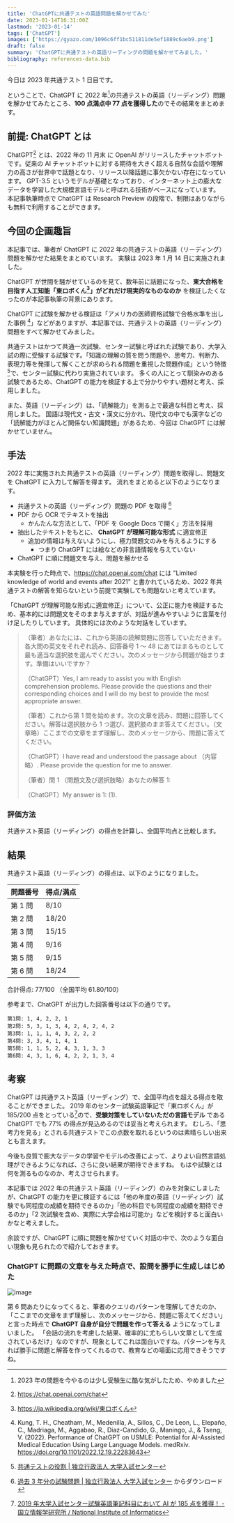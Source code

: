 ```yaml
---
title: 'ChatGPTに共通テストの英語問題を解かせてみた'
date: 2023-01-14T16:31:00Z
lastmod: '2023-01-14'
tags: ['ChatGPT']
images: ['https://gyazo.com/1096c6ff1bc511811de5ef1889c6aeb9.png']
draft: false
summary: 'ChatGPTに共通テストの英語リーディングの問題を解かせてみました。'
bibliography: references-data.bib
---
```


今日は 2023 年共通テスト 1 日目です。

ということで、ChatGPT に 2022 年[^why2022]の共通テストの英語（リーディング）問題を解かせてみたところ、**100 点満点中 77 点を獲得した**のでその結果をまとめます。

## 前提: ChatGPT とは

ChatGPT[^chatGPT] とは、2022 年の 11 月末 に OpenAI がリリースしたチャットボットです。従来の AI チャットボットに対する期待を大きく超える自然な会話や理解力の高さが世界中で話題となり、リリース以降話題に事欠かない存在になっています。
GPT-3.5 というモデルが基礎となっており、インターネット上の膨大なデータを学習した大規模言語モデルと呼ばれる技術がベースになっています。
本記事執筆時点で ChatGPT は Research Preview の段階で、制限はありながらも無料で利用することができます。

## 今回の企画趣旨

本記事では、筆者が ChatGPT に 2022 年の共通テストの英語（リーディング）問題を解かせた結果をまとめています。
実験は 2023 年 1 月 14 日に実施されました。

ChatGPT が世間を騒がせているのを見て、数年前に話題になった、**東大合格を目指す人工知能「東ロボくん[^東ロボくん]」がどれだけ現実的なものなのか** を検証したくなったのが本記事執筆の背景にあります。

ChatGPT に試験を解かせる検証は「アメリカの医師資格試験で合格水準を出した事例 [^@Kung2022]」などがありますが、本記事では、共通テストの英語（リーディング）問題をすべて解かせてみました。

共通テストはかつて共通一次試験、センター試験と呼ばれた試験であり、大学入試の際に受験する試験です。「知識の理解の質を問う問題や、思考力、判断力、表現力等を発揮して解くことが求められる問題を重視した問題作成」という特徴[^共通テストの役割]で、センター試験に代わり実施されています。
多くの人にとって馴染みのある試験であるため、ChatGPT の能力を検証する上で分かりやすい題材と考え、採用しました。

また、英語（リーディング）は、「読解能力」を測る上で最適な科目と考え、採用しました。
国語は現代文・古文・漢文に分かれ、現代文の中でも漢字などの「読解能力がほとんど関係ない知識問題」があるため、今回は ChatGPT には解かせていません。

## 手法

2022 年に実施された共通テストの英語（リーディング）問題を取得し、問題文を ChatGPT に入力して解答を得ます。
流れをまとめると以下のようになります。

- 共通テストの英語（リーディング）問題の PDF を取得 [^pdf-link]
- PDF から OCR でテキストを抽出
  - かんたんな方法として、「PDF を Google Docs で開く」方法を採用
- 抽出したテキストをもとに、 **ChatGPT が理解可能な形式** に適宜修正
  - 追加の情報は与えないようにし、極力問題文のみを与えるようにする
    - つまり ChatGPT には絵などの非言語情報を与えていない
- ChatGPT に順に問題文を与え、問題を解かせる

本実験を行った時点で、https://chat.openai.com/chat には "Limited knowledge of world and events after 2021" と書かれているため、2022 年共通テストの解答を知らないという前提で実験しても問題ないと考えています。

「ChatGPT が理解可能な形式に適宜修正」について、公正に能力を検証するため、基本的には問題文をそのまま与えますが、対話が進みやすいように言葉を付け足したりしています。
具体的には次のような対話をしています。

> （筆者）あなたには、これから英語の読解問題に回答していただきます。各大問の英文をそれぞれ読み、回答番号 1 〜 48 にあてはまるものとして最も適当な選択肢を選んでください。次のメッセージから問題が始まります。準備はいいですか？
>
> （ChatGPT）Yes, I am ready to assist you with English comprehension problems. Please provide the questions and their corresponding choices and I will do my best to provide the most appropriate answer.
>
> （筆者）これから第 1 問を始めます。次の文章を読み、問題に回答してください。解答は選択肢から 1 つ選び、選択肢のまま答えてください。（文章略）ここまでの文章をまず理解し、次のメッセージから、問題に答えてください。
>
> （ChatGPT）I have read and understood the passage about （内容略）. Please provide the question for me to answer.
>
> （筆者）問 1 （問題文及び選択肢略）あなたの解答 1:
>
> （ChatGPT）My answer is 1: (1).

### 評価方法

共通テスト英語（リーディング）の得点を計算し、全国平均点と比較します。

## 結果

共通テスト英語（リーディング）の得点は、以下のようになりました。

| 問題番号 | 得点/満点 |
| -------- | --------- |
| 第 1 問  | 8/10      |
| 第 2 問  | 18/20     |
| 第 3 問  | 15/15     |
| 第 4 問  | 9/16      |
| 第 5 問  | 9/15      |
| 第 6 問  | 18/24     |

合計得点: 77/100 （全国平均 61.80/100）

参考まで、ChatGPT が出力した回答番号は以下の通りです。

```解答
第1問: 1, 4, 2, 2, 1
第2問: 5, 3, 1, 3, 4, 2, 4, 2, 4, 2
第3問: 1, 1, 1, 4, 3, 2, 2, 2
第4問: 3, 3, 4, 1, 4, 1
第5問: 1, 1, 5, 2, 4, 3, 1, 3, 3
第6問: 4, 3, 1, 6, 4, 2, 2, 1, 3, 4
```

## 考察

ChatGPT は共通テスト英語（リーディング）で、全国平均点を超える得点を取ることができました。
2019 年のセンター試験英語筆記で「東ロボくん」が 185/200 点をとっている[^news20191118]ので、**受験対策をしていないただの言語モデル** である ChatGPT でも 77% の得点が見込めるのでは妥当と考えられます。
むしろ、「思考力を見る」とされる共通テストでこの点数を取れるというのは素晴らしい出来とも言えます。

今後も良質で膨大なデータの学習やモデルの改善によって、よりよい自然言語処理ができるようになれば、さらに良い結果が期待できますね。
もはや試験とは何を測るものなのか、考えさせられます。

本記事では 2022 年の共通テスト英語（リーディング）のみを対象にしましたが、ChatGPT の能力を更に検証するには「他の年度の英語（リーディング）試験でも同程度の成績を期待できるのか」「他の科目でも同程度の成績を期待できるのか」「2 次試験を含め、実際に大学合格は可能か」などを検討すると面白いかなと考えました。

余談ですが、ChatGPT に順に問題を解かせていく対話の中で、次のような面白い現象も見られたので紹介しておきます。

### ChatGPT に問題の文章を与えた時点で、設問を勝手に生成しはじめた

![image](https://gyazo.com/7e24b41c6f89a675e4917a5a2f2ccb90.png)

第 6 問あたりになってくると、筆者のクエリのパターンを理解してきたのか、「ここまでの文章をまず理解し、次のメッセージから、問題に答えてください」と言った時点で **ChatGPT 自身が自分で問題を作って答える** ようになってしまいました。
「会話の流れを考慮した結果、確率的に尤もらしい文章として生成されているだけ」なのですが、現象としてこれは面白いですね。パターンを与えれば勝手に問題と解答を作ってくれるので、教育などの場面に応用できそうですね。

[^why2022]: 2023 年の問題を今やるのは少し受験生に酷な気がしたため、やめました
[^chatGPT]: https://chat.openai.com/chat
[^東ロボくん]: https://ja.wikipedia.org/wiki/東ロボくん
[^@Kung2022]: Kung, T. H., Cheatham, M., Medenilla, A., Sillos, C., De Leon, L., Elepaño, C., Madriaga, M., Aggabao, R., Diaz-Candido, G., Maningo, J., & Tseng, V. (2022). Performance of ChatGPT on USMLE: Potential for AI-Assisted Medical Education Using Large Language Models. medRxiv. https://doi.org/10.1101/2022.12.19.22283643
[^共通テストの役割]: [共通テストの役割 | 独立行政法人 大学入試センター](https://www.dnc.ac.jp/kyotsu/shiken_gaiyou/yakuwari.html)
[^pdf-link]: [過去 3 年分の試験問題 | 独立行政法人 大学入試センター](https://www.dnc.ac.jp/kyotsu/kakomondai/) からダウンロード
[^news20191118]: [2019 年大学入試センター試験英語筆記科目において AI が 185 点を獲得！ - 国立情報学研究所 / National Institute of Informatics](https://www.nii.ac.jp/news/release/2019/1118.html)
